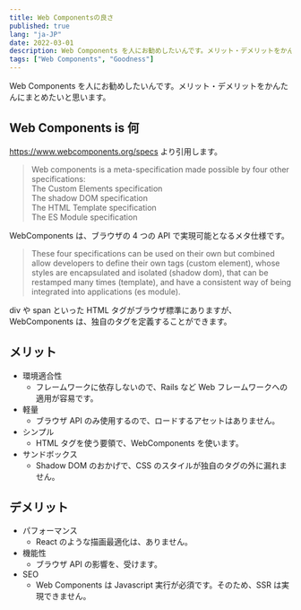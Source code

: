 ```yaml
---
title: Web Componentsの良さ
published: true
lang: "ja-JP"
date: 2022-03-01
description: Web Components を人にお勧めしたいんです。メリット・デメリットをかんたんにまとめたいと思います。Web Components is 何https://www.webcomponents.org/specs より引用します。
tags: ["Web Components", "Goodness"]
---
```


Web Components を人にお勧めしたいんです。メリット・デメリットをかんたんにまとめたいと思います。

## Web Components is 何

https://www.webcomponents.org/specs より引用します。

> Web components is a meta-specification made possible by four other specifications:  
> The Custom Elements specification  
> The shadow DOM specification  
> The HTML Template specification  
> The ES Module specification

WebComponents は、ブラウザの 4 つの API で実現可能となるメタ仕様です。

> These four specifications can be used on their own but combined allow developers to define their own tags (custom element), whose styles are encapsulated and isolated (shadow dom), that can be restamped many times (template), and have a consistent way of being integrated into applications (es module).

div や span といった HTML タグがブラウザ標準にありますが、WebComponents は、独自のタグを定義することができます。

## メリット

- 環境適合性
  - フレームワークに依存しないので、Rails など Web フレームワークへの適用が容易です。
- 軽量
  - ブラウザ API のみ使用するので、ロードするアセットはありません。
- シンプル
  - HTML タグを使う要領で、WebComponents を使います。
- サンドボックス
  - Shadow DOM のおかげで、CSS のスタイルが独自のタグの外に漏れません。

## デメリット

- パフォーマンス
  - React のような描画最適化は、ありません。
- 機能性
  - ブラウザ API の影響を、受けます。
- SEO
  - Web Components は Javascript 実行が必須です。そのため、SSR は実現できません。
